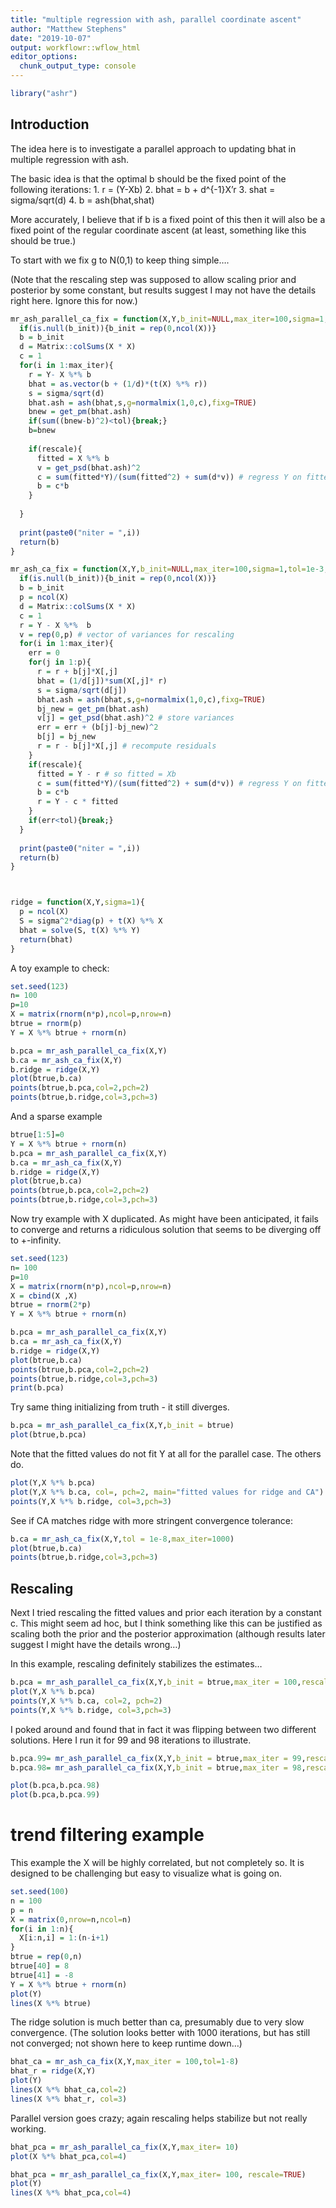 ```yaml
---
title: "multiple regression with ash, parallel coordinate ascent"
author: "Matthew Stephens"
date: "2019-10-07"
output: workflowr::wflow_html
editor_options:
  chunk_output_type: console
---
```


```r
library("ashr")
```

## Introduction

The idea here is to investigate a parallel approach to updating bhat in multiple regression with ash.

The basic idea is that the optimal b should be the fixed point of the following iterations:
1. r = (Y-Xb)
2. bhat = b + d^{-1}X'r
3. shat = sigma/sqrt(d)
4. b = ash(bhat,shat)

More accurately, I believe that 
if b is a fixed point of this then it will also
be a fixed point of the regular coordinate ascent (at least, something
like this should be true.)

To start with we fix g to N(0,1) to keep thing simple....

(Note that the rescaling step was supposed to allow
scaling prior and posterior by some constant, but results
suggest I may not have the details right here. Ignore this for now.)

```r
mr_ash_parallel_ca_fix = function(X,Y,b_init=NULL,max_iter=100,sigma=1,tol=1e-5,rescale=FALSE){
  if(is.null(b_init)){b_init = rep(0,ncol(X))}
  b = b_init
  d = Matrix::colSums(X * X)
  c = 1
  for(i in 1:max_iter){
    r = Y- X %*% b
    bhat = as.vector(b + (1/d)*(t(X) %*% r))
    s = sigma/sqrt(d)
    bhat.ash = ash(bhat,s,g=normalmix(1,0,c),fixg=TRUE)
    bnew = get_pm(bhat.ash)
    if(sum((bnew-b)^2)<tol){break;}
    b=bnew
    
    if(rescale){
      fitted = X %*% b
      v = get_psd(bhat.ash)^2
      c = sum(fitted*Y)/(sum(fitted^2) + sum(d*v)) # regress Y on fitted values
      b = c*b
    }
    
  }
  
  print(paste0("niter = ",i))
  return(b)
}

mr_ash_ca_fix = function(X,Y,b_init=NULL,max_iter=100,sigma=1,tol=1e-3,rescale=FALSE){
  if(is.null(b_init)){b_init = rep(0,ncol(X))}
  b = b_init
  p = ncol(X)
  d = Matrix::colSums(X * X)
  c = 1
  r = Y - X %*%  b
  v = rep(0,p) # vector of variances for rescaling
  for(i in 1:max_iter){
    err = 0
    for(j in 1:p){
      r = r + b[j]*X[,j] 
      bhat = (1/d[j])*sum(X[,j]* r)
      s = sigma/sqrt(d[j])
      bhat.ash = ash(bhat,s,g=normalmix(1,0,c),fixg=TRUE)
      bj_new = get_pm(bhat.ash)
      v[j] = get_psd(bhat.ash)^2 # store variances
      err = err + (b[j]-bj_new)^2
      b[j] = bj_new
      r = r - b[j]*X[,j] # recompute residuals
    }
    if(rescale){
      fitted = Y - r # so fitted = Xb
      c = sum(fitted*Y)/(sum(fitted^2) + sum(d*v)) # regress Y on fitted values
      b = c*b
      r = Y - c * fitted
    }
    if(err<tol){break;}
  }
  
  print(paste0("niter = ",i))
  return(b)
}



ridge = function(X,Y,sigma=1){
  p = ncol(X)
  S = sigma^2*diag(p) + t(X) %*% X
  bhat = solve(S, t(X) %*% Y)
  return(bhat)
}


```

A toy example to check:
```r
set.seed(123)
n= 100
p=10
X = matrix(rnorm(n*p),ncol=p,nrow=n)
btrue = rnorm(p)
Y = X %*% btrue + rnorm(n)

b.pca = mr_ash_parallel_ca_fix(X,Y)
b.ca = mr_ash_ca_fix(X,Y)
b.ridge = ridge(X,Y)
plot(btrue,b.ca)
points(btrue,b.pca,col=2,pch=2)
points(btrue,b.ridge,col=3,pch=3)
```

And a sparse example
```r
btrue[1:5]=0
Y = X %*% btrue + rnorm(n)
b.pca = mr_ash_parallel_ca_fix(X,Y)
b.ca = mr_ash_ca_fix(X,Y)
b.ridge = ridge(X,Y)
plot(btrue,b.ca)
points(btrue,b.pca,col=2,pch=2)
points(btrue,b.ridge,col=3,pch=3)
```

Now try example with X duplicated. As might have been anticipated, it fails to converge and returns a ridiculous solution that seems to be diverging off to +-infinity.
```r
set.seed(123)
n= 100
p=10
X = matrix(rnorm(n*p),ncol=p,nrow=n)
X = cbind(X ,X)
btrue = rnorm(2*p)
Y = X %*% btrue + rnorm(n)

b.pca = mr_ash_parallel_ca_fix(X,Y)
b.ca = mr_ash_ca_fix(X,Y)
b.ridge = ridge(X,Y)
plot(btrue,b.ca)
points(btrue,b.pca,col=2,pch=2)
points(btrue,b.ridge,col=3,pch=3)
print(b.pca)
```


Try same thing initializing from truth - it still diverges.
```r
b.pca = mr_ash_parallel_ca_fix(X,Y,b_init = btrue)
plot(btrue,b.pca)
```

Note that the fitted values do not fit Y at all for the parallel case. The others do.
```r
plot(Y,X %*% b.pca)
plot(Y,X %*% b.ca, col=, pch=2, main="fitted values for ridge and CA")
points(Y,X %*% b.ridge, col=3,pch=3)
```



See if CA matches ridge with more stringent convergence tolerance:
```r
b.ca = mr_ash_ca_fix(X,Y,tol = 1e-8,max_iter=1000)
plot(btrue,b.ca)
points(btrue,b.ridge,col=3,pch=3)
```


## Rescaling

Next I tried rescaling the fitted values and prior each iteration
by a constant c.
This might seem ad hoc, but I think something like this can be justified as scaling both the prior and the posterior approximation
(although results later suggest I might have the details wrong...)

In this example, rescaling definitely stabilizes the estimates...
```r
b.pca = mr_ash_parallel_ca_fix(X,Y,b_init = btrue,max_iter = 100,rescale=TRUE)
plot(Y,X %*% b.pca)
points(Y,X %*% b.ca, col=2, pch=2)
points(Y,X %*% b.ridge, col=3,pch=3)
```

I poked around  and found that in fact it was flipping between two different solutions. Here I run it for 99 and 98 iterations to illustrate.
```r
b.pca.99= mr_ash_parallel_ca_fix(X,Y,b_init = btrue,max_iter = 99,rescale=TRUE)
b.pca.98= mr_ash_parallel_ca_fix(X,Y,b_init = btrue,max_iter = 98,rescale=TRUE)

plot(b.pca,b.pca.98)
plot(b.pca,b.pca.99)
```


# trend filtering example

This example the X will be highly correlated, but not completely so.
It is designed to be challenging but easy to visualize what is going on.
```r
set.seed(100)
n = 100
p = n
X = matrix(0,nrow=n,ncol=n)
for(i in 1:n){
  X[i:n,i] = 1:(n-i+1)
}
btrue = rep(0,n)
btrue[40] = 8
btrue[41] = -8
Y = X %*% btrue + rnorm(n)
plot(Y)
lines(X %*% btrue)
```

The ridge solution is much better than ca, presumably due to very slow convergence.
(The solution looks better with 1000 iterations, but has still not converged; not shown
here to keep runtime down...)
```r
bhat_ca = mr_ash_ca_fix(X,Y,max_iter = 100,tol=1-8)
bhat_r = ridge(X,Y)
plot(Y)
lines(X %*% bhat_ca,col=2)
lines(X %*% bhat_r, col=3)
```




Parallel version goes crazy; again rescaling helps stabilize but not really working.
```r
bhat_pca = mr_ash_parallel_ca_fix(X,Y,max_iter= 10) 
plot(X %*% bhat_pca,col=4)

bhat_pca = mr_ash_parallel_ca_fix(X,Y,max_iter= 100, rescale=TRUE) 
plot(Y)
lines(X %*% bhat_pca,col=4)
```


